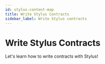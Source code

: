 ```yaml
---
id: stylus-content-map
title: Write Stylus Contracts
sidebar_label: Write Stylus contracts
---
```



# Write Stylus Contracts

Let's learn how to write contracts with Stylus!

<div
  style={{
    display: 'grid',
    gridTemplateColumns: 'repeat(auto-fit, minmax(300px, 1fr))',
    gap: '20px',
  }}
>
  <Card
    title="A gentle introduction"
    description="Start with the basics of Stylus contracts"
    href="/stylus/stylus-gentle-introduction"
    target="_blank"
  />
  <Card
    title="Quickstart (Rust)"
    description="Get started quickly with Rust"
    href="/stylus/stylus-quickstart"
    target="_blank"
  />
  <Card
    title="Testnet"
    description="Explore the testnet environment"
    href="/stylus/reference/testnet-information"
    target="_blank"
  />
  <Card
    title="Stylus by example"
    description="Learn Stylus through examples"
    href="https://stylus-by-example.org"
    target="_blank"
  />
  <Card
    title="Stylus Rust SDK"
    description="Dive into the Stylus Rust SDK"
    href="/stylus/reference/rust-sdk-guide"
    target="_blank"
  />
  <Card
    title="Gas, ink and caching"
    description="Learn about gas, ink, and caching strategies"
    href="/stylus/concepts/stylus-gas"
    target="_blank"
  />
  <Card
    title="CLI tools (cargo-stylus)"
    description="Master the CLI tools for Stylus"
    href="/stylus/cli-tools-overview"
    target="_blank"
  />
  <Card
    title="Run a Stylus dev node"
    description="Set up and run a development node"
    href="/run-arbitrum-node/run-local-dev-node"
    target="_blank"
  />
  <Card
    title="Other supported languages"
    description="Explore other languages supported by Stylus"
    href="/stylus/reference/stylus-sdk"
    target="_blank"
  />
  <Card
    title="Troubleshooting"
    description="Find solutions to common issues"
    href="/stylus/troubleshooting-building-stylus"
    target="_blank"
  />
  <Card
    title="Source code repository"
    description="Check out the source code"
    href="https://github.com/OffchainLabs/stylus"
    target="_blank"
  />
  <Card
    title="Public preview"
    description="View the public preview of Stylus"
    href="/stylus/concepts/public-preview-expectations"
    target="_blank"
  />
</div>
